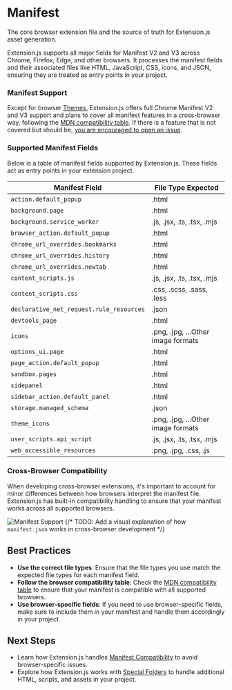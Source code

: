 
<AvatarImage icon="json" />

# Manifest

The core browser extension file and the source of truth for Extension.js asset generation.

Extension.js supports all major fields for Manifest V2 and V3 across Chrome, Firefox, Edge, and other browsers. It processes the manifest fields and their associated files like HTML, JavaScript, CSS, icons, and JSON, ensuring they are treated as entry points in your project.

### Manifest Support

Except for browser [Themes](https://developer.chrome.com/docs/extensions/develop/ui/themes#manifest), Extension.js offers full Chrome Manifest V2 and V3 support and plans to cover all manifest features in a cross-browser way, following the [MDN compatibility table](https://developer.mozilla.org/en-US/docs/Mozilla/Add-ons/WebExtensions/Browser_compatibility_for_manifest.json). If there is a feature that is not covered but should be, [you are encouraged to open an issue](https://github.com/cezaraugusto/extension/issues/new).

### Supported Manifest Fields

Below is a table of manifest fields supported by Extension.js. These fields act as entry points in your extension project.

| Manifest Field                           | File Type Expected                 |
| ---------------------------------------- | ---------------------------------- |
| `action.default_popup`                   | .html                              |
| `background.page`                        | .html                              |
| `background.service_worker`              | .js, .jsx, .ts, .tsx, .mjs         |
| `browser_action.default_popup`           | .html                              |
| `chrome_url_overrides.bookmarks`         | .html                              |
| `chrome_url_overrides.history`           | .html                              |
| `chrome_url_overrides.newtab`            | .html                              |
| `content_scripts.js`                     | .js, .jsx, .ts, .tsx, .mjs         |
| `content_scripts.css`                    | .css, .scss, .sass, .less          |
| `declarative_net_request.rule_resources` | .json                              |
| `devtools_page`                          | .html                              |
| `icons`                                  | .png, .jpg, ...Other image formats |
| `options_ui.page`                        | .html                              |
| `page_action.default_popup`              | .html                              |
| `sandbox.pages`                          | .html                              |
| `sidepanel`                              | .html                              |
| `sidebar_action.default_panel`           | .html                              |
| `storage.managed_schema`                 | .json                              |
| `theme_icons`                            | .png, .jpg, ...Other image formats |
| `user_scripts.api_script`                | .js, .jsx, .ts, .tsx, .mjs         |
| `web_accessible_resources`               | .png, .jpg, .css, .js              |

### Cross-Browser Compatibility

When developing cross-browser extensions, it's important to account for minor differences between how browsers interpret the manifest file. Extension.js has built-in compatibility handling to ensure that your manifest works across all supported browsers.

![Manifest Support](https://placehold.co/600x400) {/* TODO: Add a visual explanation of how `manifest.json` works in cross-browser development */}

## Best Practices

- **Use the correct file types**: Ensure that the file types you use match the expected file types for each manifest field.
- **Follow the browser compatibility table**: Check the [MDN compatibility table](https://developer.mozilla.org/en-US/docs/Mozilla/Add-ons/WebExtensions/Browser_compatibility_for_manifest.json) to ensure that your manifest is compatible with all supported browsers.
- **Use browser-specific fields**: If you need to use browser-specific fields, make sure to include them in your manifest and handle them accordingly in your project.

## Next Steps

- Learn how Extension.js handles [Manifest Compatibility](../features/browser-specific-fields.mdx) to avoid browser-specific issues.
- Explore how Extension.js works with [Special Folders](../features/special-folders.mdx) to handle additional HTML, scripts, and assets in your project.
